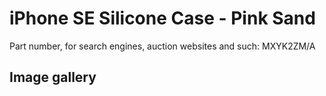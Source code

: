 
# iPhone SE Silicone Case - Pink Sand

Part number, for search engines, auction websites and such: MXYK2ZM/A

## Image gallery

<div style={{ width: '100%', maxWidth: '768px' }}>
<GalleryComponent
    images={[
      {
        original: "/everysource/MXYK2.webp",
        thumbnail: "/everypreview/MXYK2.webp",
      },
      {
        original: "/everysource/MXYK2_AV1.webp",
        thumbnail: "/everypreview/MXYK2_AV1.webp",
      },
      {
        original: "/everysource/MXYK2_AV2.webp",
        thumbnail: "/everypreview/MXYK2_AV2.webp",
      },
      {
        original: "/everysource/MXYK2_AV3.webp",
        thumbnail: "/everypreview/MXYK2_AV3.webp",
      },
      {
        original: "/everysource/MXYK2_AV4.webp",
        thumbnail: "/everypreview/MXYK2_AV4.webp",
      },
      {
        original: "/everysource/MXYK2_AV5.webp",
        thumbnail: "/everypreview/MXYK2_AV5.webp",
      }
    ]}
  />
</div>